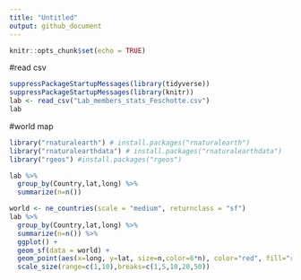 ```yaml
---
title: "Untitled"
output: github_document
---
```


```r
knitr::opts_chunk$set(echo = TRUE)
```

#read csv
```r
suppressPackageStartupMessages(library(tidyverse))
suppressPackageStartupMessages(library(knitr))
lab <- read_csv("Lab_members_stats_Feschotte.csv")
lab
```

#world map
```r
library("rnaturalearth") # install.packages("rnaturalearth")
library("rnaturalearthdata") # install.packages("rnaturalearthdata")
library("rgeos") #install.packages("rgeos")
```
```r
lab %>% 
  group_by(Country,lat,long) %>% 
  summarize(n=n())
```


```r
world <- ne_countries(scale = "medium", returnclass = "sf")
lab %>% 
  group_by(Country,lat,long) %>% 
  summarize(n=n()) %>% 
  ggplot() +
  geom_sf(data = world) +
  geom_point(aes(x=long, y=lat, size=n,color=6*n), color="red", fill="red", alpha=0.5, shape=21)+
  scale_size(range=c(1,10),breaks=c(1,5,10,20,50))
```

